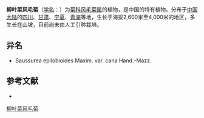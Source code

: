 {{Speciesbox
| name = 柳叶菜风毛菊
| status = 
| status_system = 
| image =
| genus = Saussurea
| species = epilobioides
| authority = Maxim.
}}

'''柳叶菜风毛菊'''（[[学名|学名]]：{{lang|la|''Saussurea epilobioides''}}）为[[菊科|菊科]][[风毛菊属|风毛菊属]]的植物，是中国的特有植物。分布于[[中国大陆|中国大陆]]的[[四川|四川]]、[[甘肃|甘肃]]、[[宁夏|宁夏]]、[[青海|青海]]等地，生长于海拔2,600米至4,000米的地区，多生长在山坡，目前尚未由人工引种栽培。

== 异名 ==
* Saussurea epilobioides Maxim. var. cana Hand.-Mazz.

== 参考文献 ==
<div class="references-small">
* {{cite web| url =http://www.bioinfo.cn/db05/KmzwSpecies.php?action=view&id=5309| title =柳叶菜风毛菊| work =《中国高等植物数据库全库》| publisher =中国科学院微生物研究所| author =昆明植物研究所| accessdate =2009-02-24| deadurl =yes| archiveurl =https://web.archive.org/web/20160305025657/http://www.bioinfo.cn/db05/KmzwSpecies.php?action=view&id=5309| archivedate =2016-03-05}}
</div>
{{Taxonbar|from=Q11109468}}

[[Category:风毛菊属|柳叶菜风毛菊]]


{{植物小作品}}